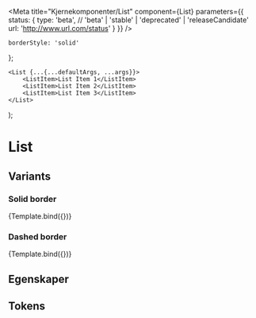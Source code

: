 
<Meta
    title="Kjernekomponenter/List"
    component={List}
    parameters={{
        status: {
            type: 'beta', // 'beta' | 'stable' | 'deprecated' | 'releaseCandidate'
            url: 'http://www.url.com/status'
        }
    }}
/>

    borderStyle: 'solid'
};

    <List {...{...defaultArgs, ...args}}>
        <ListItem>List Item 1</ListItem>
        <ListItem>List Item 2</ListItem>
        <ListItem>List Item 3</ListItem>
    </List>
);

# List

## Variants

### Solid border
<Canvas>
    <Story name="Solid border">
        {Template.bind({})}
    </Story>
</Canvas>

### Dashed border
<Canvas>
    <Story name="Dashed border" args={{borderStyle: 'dashed'}}>
        {Template.bind({})}
    </Story>
</Canvas>

## Egenskaper
<ArgsTable story='Solid border' />

## Tokens
<TokensTable
    componentName='popover'
    description
    jsonKey='component.popover'
    showPreview={false}
/>